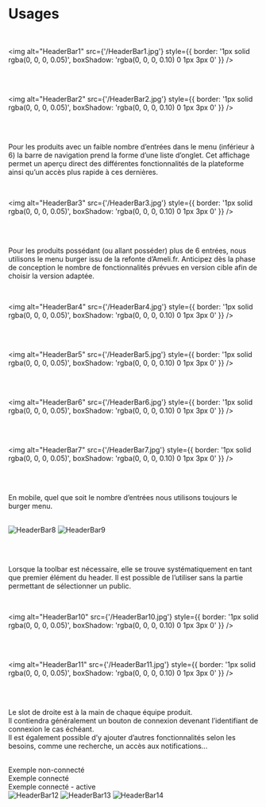 
<Meta of={HeaderBarStories} />

# Usages

<br />

<img alt="HeaderBar1" src={'/HeaderBar1.jpg'} style={{ border: '1px solid rgba(0, 0, 0, 0.05)', boxShadow: 'rgba(0, 0, 0, 0.10) 0 1px 3px 0' }} />

<br /><br />

<img alt="HeaderBar2" src={'/HeaderBar2.jpg'} style={{ border: '1px solid rgba(0, 0, 0, 0.05)', boxShadow: 'rgba(0, 0, 0, 0.10) 0 1px 3px 0' }} />

<br /><br />

Pour les produits avec un faible nombre d’entrées dans le menu (inférieur à 6) la barre de navigation prend la forme d’une liste d’onglet. Cet affichage permet un aperçu direct des différentes fonctionnalités de la plateforme ainsi qu’un accès plus rapide à ces dernières.

<br />

<img alt="HeaderBar3" src={'/HeaderBar3.jpg'} style={{ border: '1px solid rgba(0, 0, 0, 0.05)', boxShadow: 'rgba(0, 0, 0, 0.10) 0 1px 3px 0' }} />

<br /><br />

Pour les produits possédant (ou allant posséder) plus de 6 entrées, nous utilisons le menu burger issu de la refonte d’Ameli.fr. Anticipez dès la phase de conception le nombre de fonctionnalités prévues en version cible afin de choisir la version adaptée.

<br />

<img alt="HeaderBar4" src={'/HeaderBar4.jpg'} style={{ border: '1px solid rgba(0, 0, 0, 0.05)', boxShadow: 'rgba(0, 0, 0, 0.10) 0 1px 3px 0' }} />

<br /><br />

<img alt="HeaderBar5" src={'/HeaderBar5.jpg'} style={{ border: '1px solid rgba(0, 0, 0, 0.05)', boxShadow: 'rgba(0, 0, 0, 0.10) 0 1px 3px 0' }} />

<br /><br />

<img alt="HeaderBar6" src={'/HeaderBar6.jpg'} style={{ border: '1px solid rgba(0, 0, 0, 0.05)', boxShadow: 'rgba(0, 0, 0, 0.10) 0 1px 3px 0' }} />

<br /><br />

<img alt="HeaderBar7" src={'/HeaderBar7.jpg'} style={{ border: '1px solid rgba(0, 0, 0, 0.05)', boxShadow: 'rgba(0, 0, 0, 0.10) 0 1px 3px 0' }} />

<br /><br />

En mobile, quel que soit le nombre d’entrées nous utilisons toujours le burger menu.

<br />

<div style={{ display: 'flex', justifyContent: 'center', alignItems: 'flex-start' }}>
    <img alt="HeaderBar8" src={'/HeaderBar8.jpg'} style={{ maxWidth: '30%', marginRight: '20px', border: '1px solid rgba(0, 0, 0, 0.05)', boxShadow: 'rgba(0, 0, 0, 0.10) 0 1px 3px 0' }} />
    <img alt="HeaderBar9" src={'/HeaderBar9.jpg'} style={{ maxWidth: '30%', border: '1px solid rgba(0, 0, 0, 0.05)', boxShadow: 'rgba(0, 0, 0, 0.10) 0 1px 3px 0' }} />
</div>

<br /><br />

Lorsque la toolbar est nécessaire, elle se trouve systématiquement en tant que premier élément du header. Il est possible de l’utiliser sans la partie permettant de sélectionner un public.

<br />

<img alt="HeaderBar10" src={'/HeaderBar10.jpg'} style={{ border: '1px solid rgba(0, 0, 0, 0.05)', boxShadow: 'rgba(0, 0, 0, 0.10) 0 1px 3px 0' }} />

<br /><br />

<img alt="HeaderBar11" src={'/HeaderBar11.jpg'} style={{ border: '1px solid rgba(0, 0, 0, 0.05)', boxShadow: 'rgba(0, 0, 0, 0.10) 0 1px 3px 0' }} />

<br /><br />

Le slot de droite est à la main de chaque équipe produit.<br />
Il contiendra généralement un bouton de connexion devenant l’identifiant de connexion le cas échéant.<br />
Il est également possible d’y ajouter d’autres fonctionnalités selon les besoins, comme une recherche, un accès aux notifications...

<br />

<div style={{ display: 'flex', justifyContent: 'center', alignItems: 'flex-start', marginBottom: '10px' }}>
    <figcaption style={{ width: '30%', marginRight: '20px' }}>Exemple non-connecté</figcaption>
    <figcaption style={{ width: '30%', marginRight: '20px' }}>Exemple connecté</figcaption>
    <figcaption style={{ width: '30%' }}>Exemple connecté - active</figcaption>
</div>

<div style={{ display: 'flex', justifyContent: 'center', alignItems: 'flex-start' }}>
    <img alt="HeaderBar12" src={'/HeaderBar12.jpg'} style={{ maxWidth: '30%', marginRight: '20px', border: '1px solid rgba(0, 0, 0, 0.05)', boxShadow: 'rgba(0, 0, 0, 0.10) 0 1px 3px 0' }} />
    <img alt="HeaderBar13" src={'/HeaderBar13.jpg'} style={{ maxWidth: '30%', marginRight: '20px', border: '1px solid rgba(0, 0, 0, 0.05)', boxShadow: 'rgba(0, 0, 0, 0.10) 0 1px 3px 0' }} />
    <img alt="HeaderBar14" src={'/HeaderBar14.jpg'} style={{ maxWidth: '30%', border: '1px solid rgba(0, 0, 0, 0.05)', boxShadow: 'rgba(0, 0, 0, 0.10) 0 1px 3px 0' }} />
</div>